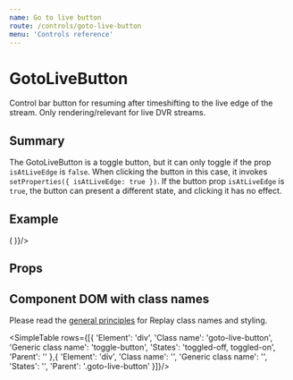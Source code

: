 ```yaml
---
name: Go to live button
route: /controls/goto-live-button
menu: 'Controls reference'
---
```



# GotoLiveButton

Control bar button for resuming after timeshifting to the live edge of the stream. Only rendering/relevant for live DVR streams.

## Summary

The GotoLiveButton is a toggle button, but it can only toggle if the prop `isAtLiveEdge` is `false`. When clicking the button in this case, it invokes `setProperties({ isAtLiveEdge: true })`. If the button prop `isAtLiveEdge` is `true`, the button can present a different state, and clicking it has no effect.

## Example

<Playground>
  <ShowCase render={({ setProperties, isAtLiveEdge }) => (
    <GotoLiveButton isAtLiveEdge={isAtLiveEdge} isAtLiveEdgeContent="Live" isNotAtLiveEdgeContent="Go to live" playMode="livedvr" setProperties={setProperties} />
  )}/>
</Playground>

## Props

<PropsTable of={GotoLiveButton} />

<Footnote/>

## Component DOM with class names

Please read the [general principles](/custom-replay/skins-styles) for Replay class names and styling.

<SimpleTable rows={[{ 
  'Element': 'div',
  'Class name': 'goto-live-button',
  'Generic class name': 'toggle-button',
  'States': 'toggled-off, toggled-on',
  'Parent': ''
},{
  'Element': 'div',
  'Class name': '',
  'Generic class name': '',
  'States': '',
  'Parent': '.goto-live-button'
}]}/>